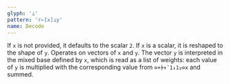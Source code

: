 ```yaml
---
glyph: '⊥'
pattern: 'r←[x]⊥y'
name: Decode
---
```


If `x` is not provided, it defaults to the scalar `2`. If `x` is a scalar, it is reshaped to the shape of `y`. Operates on vectors of `x` and `y`. The vector `y` is interpreted in the mixed base defined by `x`, which is read as a list of weights: each value of `y` is multiplied with the corresponding value from `⊖×⍆↟¯1↓1⍪⊖x` and summed.